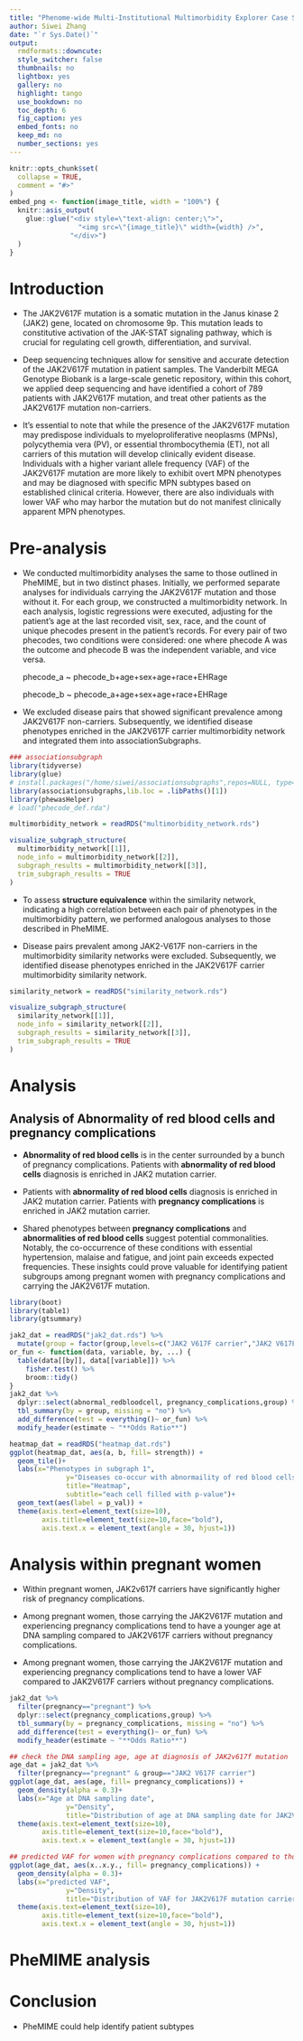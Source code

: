 ```yaml
---
title: "Phenome-wide Multi-Institutional Multimorbidity Explorer Case Study"
author: Siwei Zhang
date: "`r Sys.Date()`"
output:
  rmdformats::downcute:
  style_switcher: false
  thumbnails: no
  lightbox: yes
  gallery: no
  highlight: tango
  use_bookdown: no
  toc_depth: 6
  fig_caption: yes
  embed_fonts: no
  keep_md: no
  number_sections: yes
---
```

<!-- <style type="text/css"> -->
<!-- .main-container { -->
<!-- max-width: 3000px; -->
<!-- margin-left: auto; -->
<!-- margin-right: auto; -->
<!-- } -->
<!-- </style> -->

```r
knitr::opts_chunk$set(
  collapse = TRUE,
  comment = "#>"
)
embed_png <- function(image_title, width = "100%") {
  knitr::asis_output(
    glue::glue("<div style=\"text-align: center;\">",
                 "<img src=\"{image_title}\" width={width} />",
               "</div>")
  )
}
```

# Introduction

- The JAK2V617F mutation is a somatic mutation in the Janus kinase 2 (JAK2) gene, located on chromosome 9p. This mutation leads to constitutive activation of the JAK-STAT signaling pathway, which is crucial for regulating cell growth, differentiation, and survival.

- Deep sequencing techniques allow for sensitive and accurate detection of the JAK2V617F mutation in patient samples. The Vanderbilt MEGA Genotype Biobank is a large-scale genetic repository, within this cohort, we applied deep sequencing and have identified a cohort of 789 patients with JAK2V617F mutation, and treat other patients as the JAK2V617F mutation non-carriers.

- It's essential to note that while the presence of the JAK2V617F mutation may predispose individuals to myeloproliferative neoplasms (MPNs), polycythemia vera (PV), or essential thrombocythemia (ET), not all carriers of this mutation will develop clinically evident disease. Individuals with a higher variant allele frequency (VAF) of the JAK2V617F mutation are more likely to exhibit overt MPN phenotypes and may be diagnosed with specific MPN subtypes based on established clinical criteria. However, there are also individuals with lower VAF who may harbor the mutation but do not manifest clinically apparent MPN phenotypes.

# Pre-analysis

- We conducted multimorbidity analyses the same to those outlined in PheMIME, but in two distinct phases. Initially, we performed separate analyses for individuals carrying the JAK2V617F mutation and those without it. For each group, we constructed a multimorbidity network. In each analysis, logistic regressions were executed, adjusting for the patient's age at the last recorded visit, sex, race, and the count of unique phecodes present in the patient's records. For every pair of two phecodes, two conditions were considered: one where phecode A was the outcome and phecode B was the independent variable, and vice versa.

  phecode_a ~ phecode_b+age+sex+age+race+EHRage

  phecode_b ~ phecode_a+age+sex+age+race+EHRage

- We excluded disease pairs that showed significant prevalence among JAK2V617F non-carriers. Subsequently, we identified disease phenotypes enriched in the JAK2V617F carrier multimorbidity network and integrated them into associationSubgraphs.

```r
### associationsubgraph
library(tidyverse)
library(glue)
# install.packages("/home/siwei/associationsubgraphs",repos=NULL, type="source")
library(associationsubgraphs,lib.loc = .libPaths()[1])
library(phewasHelper)
# load("phecode_def.rda")

multimorbidity_network = readRDS("multimorbidity_network.rds")

visualize_subgraph_structure(
  multimorbidity_network[[1]],
  node_info = multimorbidity_network[[2]],
  subgraph_results = multimorbidity_network[[3]],
  trim_subgraph_results = TRUE
)


```

- To assess **structure equivalence** within the similarity network, indicating a high correlation between each pair of phenotypes in the multimorbidity pattern, we performed analogous analyses to those described in PheMIME.

- Disease pairs prevalent among JAK2-V617F non-carriers in the multimorbidity similarity networks were excluded. Subsequently, we identified disease phenotypes enriched in the JAK2V617F carrier multimorbidity similarity network.

```r
similarity_network = readRDS("similarity_network.rds")

visualize_subgraph_structure(
  similarity_network[[1]],
  node_info = similarity_network[[2]],
  subgraph_results = similarity_network[[3]],
  trim_subgraph_results = TRUE
)
```

# Analysis 

## Analysis of **Abnormality of red blood cells** and **pregnancy complications**

- **Abnormality of red blood cells** is in the center surrounded by a bunch of pregnancy complications. Patients with **abnormality of red blood cells** diagnosis is enriched in JAK2 mutation carrier.

- Patients with **abnormality of red blood cells** diagnosis is enriched in JAK2 mutation carrier. Patients with **pregnancy complications** is enriched in JAK2 mutation carrier.

- Shared phenotypes between **pregnancy complications** and **abnormalities of red blood cells** suggest potential commonalities. Notably, the co-occurrence of these conditions with essential hypertension, malaise and fatigue, and joint pain exceeds expected frequencies. These insights could prove valuable for identifying patient subgroups among pregnant women with pregnancy complications and carrying the JAK2V617F mutation.

```r
library(boot)
library(table1)
library(gtsummary)

jak2_dat = readRDS("jak2_dat.rds") %>%
  mutate(group = factor(group,levels=c("JAK2 V617F carrier","JAK2 V617F non-carrier")))
or_fun <- function(data, variable, by, ...) {
  table(data[[by]], data[[variable]]) %>%
    fisher.test() %>%
    broom::tidy()
}
jak2_dat %>%
  dplyr::select(abnormal_redbloodcell, pregnancy_complications,group) %>%
  tbl_summary(by = group, missing = "no") %>%
  add_difference(test = everything()~ or_fun) %>%
  modify_header(estimate ~ "**Odds Ratio**")

heatmap_dat = readRDS("heatmap_dat.rds")
ggplot(heatmap_dat, aes(a, b, fill= strength)) + 
  geom_tile()+
  labs(x="Phenotypes in subgraph 1", 
              y="Diseases co-occur with abnormaility of red blood cells",
              title="Heatmap",
              subtitle="each cell filled with p-value")+
  geom_text(aes(label = p_val)) + 
  theme(axis.text=element_text(size=10),
        axis.title=element_text(size=10,face="bold"),
        axis.text.x = element_text(angle = 30, hjust=1))

```


# Analysis within pregnant women

- Within pregnant women, JAK2v617f carriers have significantly higher risk of pregnancy complications. 

- Among pregnant women, those carrying the JAK2V617F mutation and experiencing pregnancy complications tend to have a younger age at DNA sampling compared to JAK2V617F carriers without pregnancy complications.

- Among pregnant women, those carrying the JAK2V617F mutation and experiencing pregnancy complications tend to have a lower VAF compared to JAK2V617F carriers without pregnancy complications.

```r
jak2_dat %>%
  filter(pregnancy=="pregnant") %>%
  dplyr::select(pregnancy_complications,group) %>%
  tbl_summary(by = pregnancy_complications, missing = "no") %>%
  add_difference(test = everything()~ or_fun) %>%
  modify_header(estimate ~ "**Odds Ratio**")

## check the DNA sampling age, age at diagnosis of JAK2v617f mutation
age_dat = jak2_dat %>%
  filter(pregnancy=="pregnant" & group=="JAK2 V617F carrier")
ggplot(age_dat, aes(age, fill= pregnancy_complications)) + 
  geom_density(alpha = 0.3)+
  labs(x="Age at DNA sampling date", 
              y="Density",
              title="Distribution of age at DNA sampling date for JAK2V617F mutation carriers")+
  theme(axis.text=element_text(size=10),
        axis.title=element_text(size=10,face="bold"),
        axis.text.x = element_text(angle = 30, hjust=1))

## predicted VAF for women with pregnancy complications compared to those without pregnancy complications
ggplot(age_dat, aes(x..x.y., fill= pregnancy_complications)) + 
  geom_density(alpha = 0.3)+
  labs(x="predicted VAF", 
              y="Density",
              title="Distribution of VAF for JAK2V617F mutation carriers")+
  theme(axis.text=element_text(size=10),
        axis.title=element_text(size=10,face="bold"),
        axis.text.x = element_text(angle = 30, hjust=1))


```


# PheMIME analysis

<!-- - It can indicate associationSubgraph could identify specific subgroups of patients due to different biological mechanisms, which indicates the associationsubgraphs in PheMIME could identify subgroups of patients, and colors help researchers identify those subgraphs co-occurr very often with the selected disease, that is to identify subgroups of patients that highly co-occurr with the selected disease -->

# Conclusion

- PheMIME could help identify patient subtypes
















